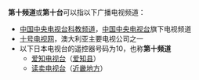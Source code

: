 '''第十频道'''或'''第十台'''可以指以下广播电视频道：

* [[中国中央电视台科教频道|中国中央电视台科教频道]]，[[中国中央电视台|中国中央电视台]]旗下电视频道
* [[十号电视网|十号电视网]]，澳大利亚主要电视公司之一
* 以下日本电视台的遥控器号码为10，也称'''第十频道'''
** [[爱知电视台|爱知电视台]]（[[爱知县|爱知县]]）
** [[读卖电视台|读卖电视台]]（[[近畿地方|近畿地方]]）

{{disambig|cat=四字消歧义}}